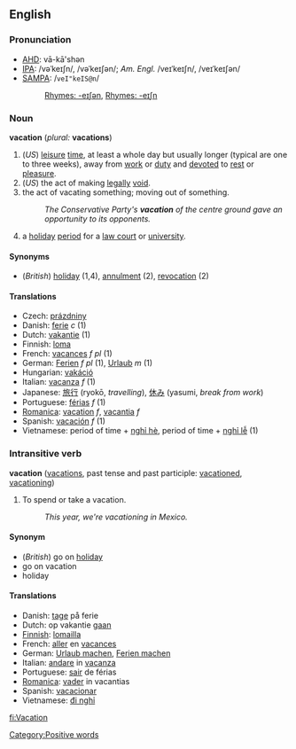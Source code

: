 ==English==

=== Pronunciation ===
*[[AHD]]: vā-kā'shən
*[[IPA]]: /vəˈkeɪʃn/, /vəˈkeɪʃən/; ''Am. Engl.'' /veɪˈkeɪʃn/, /veɪˈkeɪʃən/ 
*[[SAMPA]]: /<tt>veI"keIS@n</tt>/
*:[[Rhymes:English:-eɪʃən|Rhymes: -eɪʃən]], [[Rhymes:English:-eɪʃən|Rhymes: -eɪʃn]]

===Noun===
'''vacation''' (''plural:'' '''vacations''')

#(''US'') [[leisure]] [[time]], at least a whole day but usually longer (typical are one to three weeks), away from [[work]] or [[duty]] and [[devote]]d to [[rest]] or [[pleasure]].
#(''US'') the act of making [[legal]]ly [[void]].
#the act of vacating something; moving out of something.
#: ''The Conservative Party's '''vacation''' of the centre ground gave an opportunity to its opponents.''
#a [[holiday]] [[period]] for a [[law court]] or [[university]]. 

<!--====Usage Note====
Definition 4 is found throughout the English-speaking world; definition 1 is restricted to the United States.-->
<!-- not true! vacation and holiday are virtually synonyms in at least Australia -->

====Synonyms====
*(''British'') [[holiday]] (1,4), [[annulment]] (2), [[revocation]] (2)

====Translations====
*Czech: [[prázdniny]] 
*Danish: [[ferie]] ''c'' (1)
*Dutch: [[vakantie]] (1)
*Finnish: [[loma]]
*French: [[vacances]] ''f pl'' (1)
*German: [[Ferien]] ''f pl'' (1), [[Urlaub]] ''m'' (1)
*Hungarian: [[vakáció]]
*Italian: [[vacanza]] ''f'' (1)
*Japanese: [[旅行]] (ryok&#333;, ''travelling''), [[休み]] (yasumi, ''break from work'')
*Portuguese: [[férias]] ''f'' (1)
*[[Romanica]]: [[vacation]] ''f'', [[vacantia]] ''f''
*Spanish: [[vacación]] ''f'' (1)
*Vietnamese: period of time + [[nghỉ hè]], period of time + [[nghỉ lễ]] (1)

===Intransitive verb===
'''vacation''' ([[vacations]], past tense and past participle: [[vacationed]], [[vacationing]])

#To spend or take a vacation.
#:''This year, we're vacationing in Mexico.''

====Synonym====
*(''British'') go on [[holiday]]
*go on vacation
*holiday

====Translations====
*Danish: [[tage]] på ferie
*Dutch: op vakantie [[gaan]]
*[[Finnish]]: [[lomailla]]
*French: [[aller]] en [[vacance]]s
*German: [[Urlaub machen]], [[Ferien machen]]
*Italian: [[andare]] in [[vacanza]]
*Portuguese: [[sair]] de férias
*[[Romanica]]: [[vader]] in vacantias
*Spanish: [[vacacionar]]
*Vietnamese: [[đi nghỉ]]

[[Category:Positive words]]

[[fi:Vacation]]
